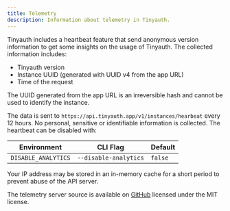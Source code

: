 ```yaml
---
title: Telemetry
description: Information about telemetry in Tinyauth.
---
```


Tinyauth includes a heartbeat feature that send anonymous version information to get some insights on the usage of Tinyauth. The collected information includes:

- Tinyauth version
- Instance UUID (generated with UUID v4 from the app URL)
- Time of the request

<Callout type="info">
  The UUID generated from the app URL is an irreversible hash and cannot be used
  to identify the instance.
</Callout>

The data is sent to `https://api.tinyauth.app/v1/instances/hearbeat` every 12 hours. No personal, sensitive or identifiable information is collected. The heartbeat can be disabled with:

| Environment         | CLI Flag              | Default |
| ------------------- | --------------------- | ------- |
| `DISABLE_ANALYTICS` | `--disable-analytics` | `false` |

<Callout type="info">
  Your IP address may be stored in an in-memory cache for a short period to
  prevent abuse of the API server.
</Callout>

The telemetry server source is available on [GitHub](https://github.com/steveiliop56/tinyauth-analytics) licensed under the MIT license.
